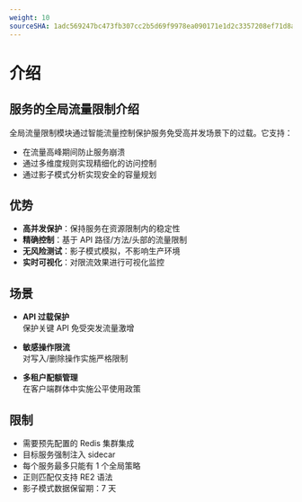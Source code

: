 ```yaml
---
weight: 10
sourceSHA: 1adc569247bc473fb307cc2b5d69f9978ea090171e1d2c3357208ef71d8a5d52
---
```


# 介绍

## 服务的全局流量限制介绍

全局流量限制模块通过智能流量控制保护服务免受高并发场景下的过载。它支持：

- 在流量高峰期间防止服务崩溃
- 通过多维度规则实现精细化的访问控制
- 通过影子模式分析实现安全的容量规划

## 优势

- **高并发保护**：保持服务在资源限制内的稳定性
- **精确控制**：基于 API 路径/方法/头部的流量限制
- **无风险测试**：影子模式模拟，不影响生产环境
- **实时可视化**：对限流效果进行可视化监控

## 场景

- **API 过载保护**  
  保护关键 API 免受突发流量激增

- **敏感操作限流**  
  对写入/删除操作实施严格限制

- **多租户配额管理**  
  在客户端群体中实施公平使用政策

## 限制

- 需要预先配置的 Redis 集群集成
- 目标服务强制注入 sidecar
- 每个服务最多只能有 1 个全局策略
- 正则匹配仅支持 RE2 语法
- 影子模式数据保留期：7 天
